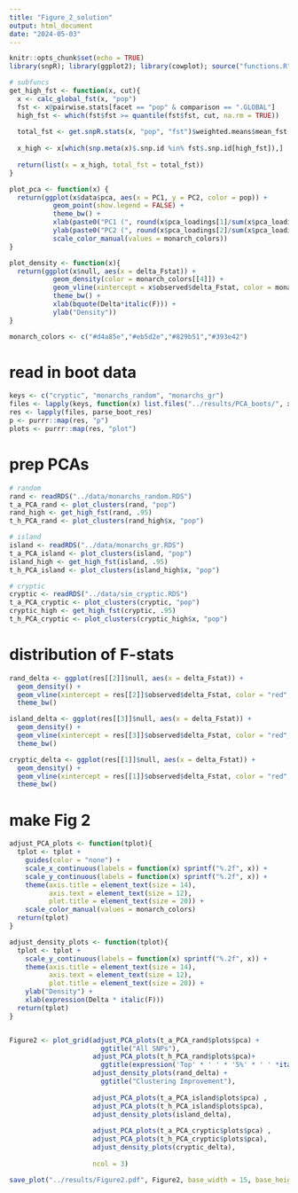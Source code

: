 ```yaml
---
title: "Figure_2_solution"
output: html_document
date: "2024-05-03"
---
```


```r
knitr::opts_chunk$set(echo = TRUE)
library(snpR); library(ggplot2); library(cowplot); source("functions.R")

# subfuncs
get_high_fst <- function(x, cut){
  x <- calc_global_fst(x, "pop")
  fst <- x@pairwise.stats[facet == "pop" & comparison == ".GLOBAL"]
  high_fst <- which(fst$fst >= quantile(fst$fst, cut, na.rm = TRUE))
  
  total_fst <- get.snpR.stats(x, "pop", "fst")$weighted.means$mean_fst
  
  x_high <- x[which(snp.meta(x)$.snp.id %in% fst$.snp.id[high_fst]),]
  
  return(list(x = x_high, total_fst = total_fst))
}

plot_pca <- function(x) {
  return(ggplot(x$data$pca, aes(x = PC1, y = PC2, color = pop)) +
           geom_point(show.legend = FALSE) +
           theme_bw() +
           xlab(paste0("PC1 (", round(x$pca_loadings[1]/sum(x$pca_loadings)*100, 2), "%)")) +
           ylab(paste0("PC2 (", round(x$pca_loadings[2]/sum(x$pca_loadings)*100, 2), "%)")) +
           scale_color_manual(values = monarch_colors))
}

plot_density <- function(x){
  return(ggplot(x$null, aes(x = delta_Fstat)) +
           geom_density(color = monarch_colors[[4]]) +
           geom_vline(xintercept = x$observed$delta_Fstat, color = monarch_colors[[2]]) +
           theme_bw() +
           xlab(bquote(Delta*italic(F))) +
           ylab("Density"))
}

monarch_colors <- c("#d4a85e","#eb5d2e","#829b51","#393e42")

```

# read in boot data
```r
keys <- c("cryptic", "monarchs_random", "monarchs_gr")
files <- lapply(keys, function(x) list.files("../results/PCA_boots/", x, full.names = TRUE))
res <- lapply(files, parse_boot_res)
p <- purrr::map(res, "p")
plots <- purrr::map(res, "plot")
```

# prep PCAs
```r
# random
rand <- readRDS("../data/monarchs_random.RDS")
t_a_PCA_rand <- plot_clusters(rand, "pop")
rand_high <- get_high_fst(rand, .95)
t_h_PCA_rand <- plot_clusters(rand_high$x, "pop")

# island
island <- readRDS("../data/monarchs_gr.RDS")
t_a_PCA_island <- plot_clusters(island, "pop")
island_high <- get_high_fst(island, .95)
t_h_PCA_island <- plot_clusters(island_high$x, "pop")

# cryptic
cryptic <- readRDS("../data/sim_cryptic.RDS")
t_a_PCA_cryptic <- plot_clusters(cryptic, "pop")
cryptic_high <- get_high_fst(cryptic, .95)
t_h_PCA_cryptic <- plot_clusters(cryptic_high$x, "pop")


```
# distribution of F-stats
```r
rand_delta <- ggplot(res[[2]]$null, aes(x = delta_Fstat)) +
  geom_density() +
  geom_vline(xintercept = res[[2]]$observed$delta_Fstat, color = "red", linetype = "dashed") +
  theme_bw()

island_delta <- ggplot(res[[3]]$null, aes(x = delta_Fstat)) +
  geom_density() +
  geom_vline(xintercept = res[[3]]$observed$delta_Fstat, color = "red", linetype = "dashed") +
  theme_bw()

cryptic_delta <- ggplot(res[[1]]$null, aes(x = delta_Fstat)) +
  geom_density() +
  geom_vline(xintercept = res[[1]]$observed$delta_Fstat, color = "red", linetype = "dashed") +
  theme_bw()

```

# make Fig 2
```r

adjust_PCA_plots <- function(tplot){
  tplot <- tplot +
    guides(color = "none") +
    scale_x_continuous(labels = function(x) sprintf("%.2f", x)) +
    scale_y_continuous(labels = function(x) sprintf("%.2f", x)) +
    theme(axis.title = element_text(size = 14),
          axis.text = element_text(size = 12),
          plot.title = element_text(size = 20)) +
    scale_color_manual(values = monarch_colors)
  return(tplot)
}

adjust_density_plots <- function(tplot){
  tplot <- tplot +
    scale_y_continuous(labels = function(x) sprintf("%.2f", x)) +
    theme(axis.title = element_text(size = 14),
          axis.text = element_text(size = 12),
          plot.title = element_text(size = 20)) +
    ylab("Density") +
    xlab(expression(Delta * italic(F)))
  return(tplot)
}


Figure2 <- plot_grid(adjust_PCA_plots(t_a_PCA_rand$plots$pca) + 
                       ggtitle("All SNPs"),
                     adjust_PCA_plots(t_h_PCA_rand$plots$pca)+ 
                       ggtitle(expression('Top' * ' ' * '5%' * ' ' *italic("F")[ST])),
                     adjust_density_plots(rand_delta) + 
                       ggtitle("Clustering Improvement"),
                     
                     adjust_PCA_plots(t_a_PCA_island$plots$pca) ,
                     adjust_PCA_plots(t_h_PCA_island$plots$pca),
                     adjust_density_plots(island_delta),
                     
                     adjust_PCA_plots(t_a_PCA_cryptic$plots$pca) ,
                     adjust_PCA_plots(t_h_PCA_cryptic$plots$pca),
                     adjust_density_plots(cryptic_delta),
                     
                     ncol = 3)

save_plot("../results/Figure2.pdf", Figure2, base_width = 15, base_height = 11)
```

